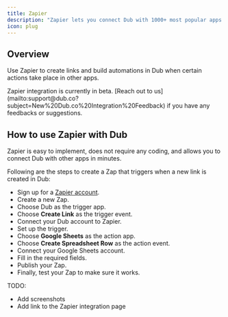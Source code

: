 ```yaml
---
title: Zapier
description: "Zapier lets you connect Dub with 1000+ most popular apps to automate your workflows without writing a single line of code."
icon: plug
---
```


## Overview

Use Zapier to create links and build automations in Dub when certain actions take place in other apps.

<Warning>
  Zapier integration is currently in beta. [Reach out to
  us](mailto:support@dub.co?subject=New%20Dub.co%20Integration%20Feedback) if
  you have any feedbacks or suggestions.
</Warning>

## How to use Zapier with Dub

Zapier is easy to implement, does not require any coding, and allows you to connect Dub with other apps in minutes.

Following are the steps to create a Zap that triggers when a new link is created in Dub:

- Sign up for a [Zapier account](https://zapier.com/).
- Create a new Zap.
- Choose Dub as the trigger app.
- Choose **Create Link** as the trigger event.
- Connect your Dub account to Zapier.
- Set up the trigger.
- Choose **Google Sheets** as the action app.
- Choose **Create Spreadsheet Row** as the action event.
- Connect your Google Sheets account.
- Fill in the required fields.
- Publish your Zap.
- Finally, test your Zap to make sure it works.

TODO:

- Add screenshots
- Add link to the Zapier integration page
